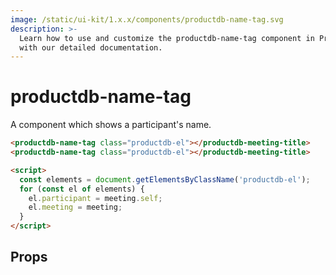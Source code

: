```yaml
---
image: /static/ui-kit/1.x.x/components/productdb-name-tag.svg
description: >-
  Learn how to use and customize the productdb-name-tag component in ProductDB's UI Kit
  with our detailed documentation.
---
```


# productdb-name-tag

A component which shows a participant's name.

```html
<productdb-name-tag class="productdb-el"></productdb-meeting-title>
<productdb-name-tag class="productdb-el"></productdb-meeting-title>

<script>
  const elements = document.getElementsByClassName('productdb-el');
  for (const el of elements) {
    el.participant = meeting.self;
    el.meeting = meeting;
  }
</script>
```

## Props

<PropsTable of="productdb-name-tag" />

<head>
  <title>UI Kit productdb-name-tag</title>
</head>
